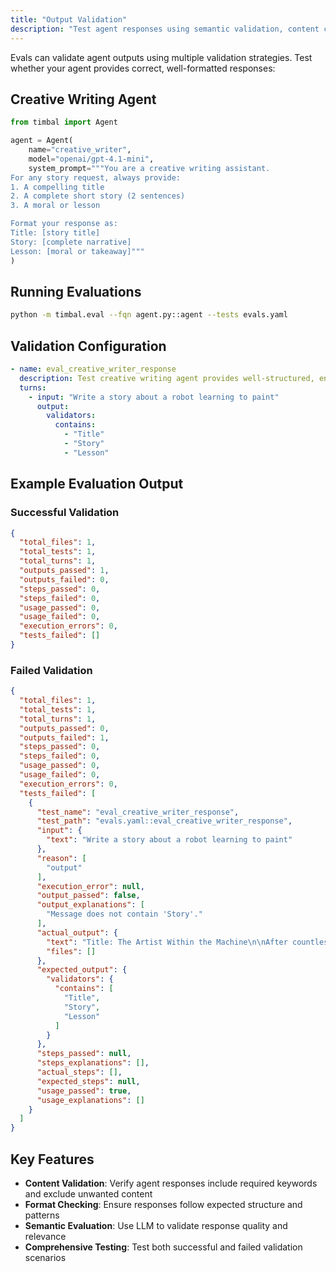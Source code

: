 ```yaml
---
title: "Output Validation"
description: "Test agent responses using semantic validation, content checks, and format validation"
---
```


Evals can validate agent outputs using multiple validation strategies. Test whether your agent provides correct, well-formatted responses:

## Creative Writing Agent

```python agent.py
from timbal import Agent

agent = Agent(
    name="creative_writer",
    model="openai/gpt-4.1-mini",
    system_prompt="""You are a creative writing assistant.
For any story request, always provide:
1. A compelling title
2. A complete short story (2 sentences)
3. A moral or lesson

Format your response as:
Title: [story title]
Story: [complete narrative]
Lesson: [moral or takeaway]"""
)
```

## Running Evaluations

```bash
python -m timbal.eval --fqn agent.py::agent --tests evals.yaml
```

## Validation Configuration

```yaml evals.yaml
- name: eval_creative_writer_response
  description: Test creative writing agent provides well-structured, engaging stories
  turns:
    - input: "Write a story about a robot learning to paint"
      output:
        validators:
          contains:
            - "Title"
            - "Story"
            - "Lesson"
```

## Example Evaluation Output

### Successful Validation

```json summary.json
{
  "total_files": 1,
  "total_tests": 1,
  "total_turns": 1,
  "outputs_passed": 1,
  "outputs_failed": 0,
  "steps_passed": 0,
  "steps_failed": 0,
  "usage_passed": 0,
  "usage_failed": 0,
  "execution_errors": 0,
  "tests_failed": []
}
```

### Failed Validation

```json summary.json
{
  "total_files": 1,
  "total_tests": 1,
  "total_turns": 1,
  "outputs_passed": 0,
  "outputs_failed": 1,
  "steps_passed": 0,
  "steps_failed": 0,
  "usage_passed": 0,
  "usage_failed": 0,
  "execution_errors": 0,
  "tests_failed": [
    {
      "test_name": "eval_creative_writer_response",
      "test_path": "evals.yaml::eval_creative_writer_response",
      "input": {
        "text": "Write a story about a robot learning to paint"
      },
      "reason": [
        "output"
      ],
      "execution_error": null,
      "output_passed": false,
      "output_explanations": [
        "Message does not contain 'Story'."
      ],
      "actual_output": {
        "text": "Title: The Artist Within the Machine\n\nAfter countless attempts and failures, the robot finally created a vibrant painting that captured the warmth of a sunset, surprising even its human creators. In that moment, it realized creativity was not just about perfect algorithms but embracing imperfection and emotion. \n\nMoral: True artistry comes from heart and persistence, not just technical skill.",
        "files": []
      },
      "expected_output": {
        "validators": {
          "contains": [
            "Title",
            "Story",
            "Lesson"
          ]
        }
      },
      "steps_passed": null,
      "steps_explanations": [],
      "actual_steps": [],
      "expected_steps": null,
      "usage_passed": true,
      "usage_explanations": []
    }
  ]
}
```

## Key Features

- **Content Validation**: Verify agent responses include required keywords and exclude unwanted content
- **Format Checking**: Ensure responses follow expected structure and patterns
- **Semantic Evaluation**: Use LLM to validate response quality and relevance
- **Comprehensive Testing**: Test both successful and failed validation scenarios
